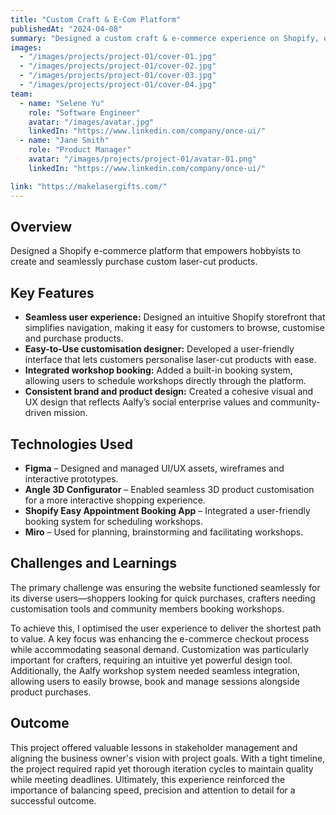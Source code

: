 ```yaml
---
title: "Custom Craft & E-Com Platform"
publishedAt: "2024-04-08"
summary: "Designed a custom craft & e-commerce experience on Shopify, enabling hobbyists to create and seamlessly purchase laser-cut products."
images:
  - "/images/projects/project-01/cover-01.jpg"
  - "/images/projects/project-01/cover-02.jpg"
  - "/images/projects/project-01/cover-03.jpg"
  - "/images/projects/project-01/cover-04.jpg"
team:
  - name: "Selene Yu"
    role: "Software Engineer"
    avatar: "/images/avatar.jpg"
    linkedIn: "https://www.linkedin.com/company/once-ui/"
  - name: "Jane Smith"
    role: "Product Manager"
    avatar: "/images/projects/project-01/avatar-01.png"
    linkedIn: "https://www.linkedin.com/company/once-ui/"

link: "https://makelasergifts.com/"
---
```


## Overview

Designed a Shopify e-commerce platform that empowers hobbyists to create and seamlessly purchase custom laser-cut products.

## Key Features

- **Seamless user experience:** Designed an intuitive Shopify storefront that simplifies navigation, making it easy for customers to browse, customise and purchase products.
- **Easy-to-Use customisation designer:** Developed a user-friendly interface that lets customers personalise laser-cut products with ease.
- **Integrated workshop booking:** Added a built-in booking system, allowing users to schedule workshops directly through the platform.
- **Consistent brand and product design:** Created a cohesive visual and UX design that reflects Aalfy’s social enterprise values and community-driven mission.

## Technologies Used

- **Figma** – Designed and managed UI/UX assets, wireframes and interactive prototypes.
- **Angle 3D Configurator** – Enabled seamless 3D product customisation for a more interactive shopping experience.
- **Shopify Easy Appointment Booking App** – Integrated a user-friendly booking system for scheduling workshops.
- **Miro** – Used for planning, brainstorming and facilitating workshops.

## Challenges and Learnings

The primary challenge was ensuring the website functioned seamlessly for its diverse users—shoppers looking for quick purchases, crafters needing customisation tools and community members booking workshops.

To achieve this, I optimised the user experience to deliver the shortest path to value. A key focus was enhancing the e-commerce checkout process while accommodating seasonal demand. Customization was particularly important for crafters, requiring an intuitive yet powerful design tool. Additionally, the Aalfy workshop system needed seamless integration, allowing users to easily browse, book and manage sessions alongside product purchases.

## Outcome

This project offered valuable lessons in stakeholder management and aligning the business owner's vision with project goals. With a tight timeline, the project required rapid yet thorough iteration cycles to maintain quality while meeting deadlines. Ultimately, this experience reinforced the importance of balancing speed, precision and attention to detail for a successful outcome.